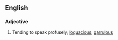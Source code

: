 ==English==
===Adjective===
{{infl|en|adjective}}
#Tending to speak profusely; [[loquacious]]; [[garrulous]]